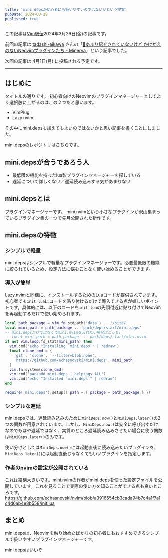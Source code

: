 ```yaml
---
title: 'mini.depsが初心者にも扱いやすいのではないかという提案'
pubDate: 2024-03-29
published: true
---
```



この記事は[Vim駅伝](https://vim-jp.org/ekiden/)2024年3月29日(金)の記事です。

前回の記事は [tadashi-aikawa](https://github.com/tadashi-aikawa) さんの「[📘あまり紹介されていないけど かけがえのないNeovimプラグインたち - Minerva](https://minerva.mamansoft.net/%F0%9F%93%98Articles/%F0%9F%93%98%E3%81%82%E3%81%BE%E3%82%8A%E7%B4%B9%E4%BB%8B%E3%81%95%E3%82%8C%E3%81%A6%E3%81%84%E3%81%AA%E3%81%84%E3%81%91%E3%81%A9+%E3%81%8B%E3%81%91%E3%81%8C%E3%81%88%E3%81%AE%E3%81%AA%E3%81%84Neovim%E3%83%97%E3%83%A9%E3%82%B0%E3%82%A4%E3%83%B3%E3%81%9F%E3%81%A1)」という記事でした。

次回の記事は 4月1日(月) に投稿される予定です。

---

## はじめに
タイトルの通りです。
初心者向けのNeovimのプラグインマネージャーとしてよく選択肢に上がるのはこの２つだと思います。
- VimPlug
- Lazy.nvim

その中にmini.depsも加えてもよいのではないかと思い記事を書くことにしました。

mini.depsのレポジトリはこちらです。

<OG url="https://github.com/echasnovski/mini.deps" />


## mini.depsが合うであろう人
- 最低限の機能を持ったlua製プラグインマネージャーを探している
- 遅延について詳しくない／遅延読み込みする気があまりない

## mini.depsとは
プラグインマネージャーです。
mini.nvimという小さなプラグインが沢山集まっているプラグイン集の一つで先月公開された新作です。
## mini.depsの特徴
### シンプルで軽量
mini.depsはシンプルで軽量なプラグインマネージャーです。必要最低限の機能に絞られているため、設定方法に悩むことなく使い始めることができます。

### 導入が簡単
Lazy.nvimと同様に、インストールするためのLuaコードが提供されています。初心者でも`init.lua`にコードを貼り付けるだけで導入できる点が嬉しいポイントです。具体的には、以下のコードを`init.lua`の先頭付近に貼り付けてNeovimを再起動するだけで使い始められます。
```lua
local path_package = vim.fn.stdpath('data') .. '/site/'
local mini_path = path_package .. 'pack/deps/start/mini.deps'
-- mini.depsだけではなくてmini.nvimを入れたい場合はこっち↓
-- local mini_path = path_package .. 'pack/deps/start/mini.nvim'
if not vim.loop.fs_stat(mini_path) then
  vim.cmd('echo "Installing `mini.deps`" | redraw')
  local clone_cmd = {
    'git', 'clone', '--filter=blob:none',
    'https://github.com/echasnovski/mini.deps', mini_path
  }
  vim.fn.system(clone_cmd)
  vim.cmd('packadd mini.deps | helptags ALL')
  vim.cmd('echo "Installed `mini.deps`" | redraw')
end

require('mini.deps').setup({ path = { package = path_package } })
```

### シンプルな遅延
mini.depsでは、遅延読み込みのために`MiniDeps.now()`と`MiniDeps.later()`の2つの関数が用意されています。しかし、`MiniDeps.now()`は安全に呼び出すだけなのでもはや遅延ではなく、実質のところ遅延読み込みさせたい場合に使う関数は`MiniDeps.later()`のみです。

使い分けとしては`MiniDeps.now()`には起動直後に読み込みたいプラグインを、`MiniDeps.later()`には起動直後じゃなくてもいいプラグインを指定します。

### 作者のnvimの設定が公開されている
これは結構大きいです。mini.nvimの作者がmini.depsを使った設定ファイルを公開しています。これを見ることで実際の使い方を知ることができる点も良いところです。
https://github.com/echasnovski/nvim/blob/a3916554cb3cada94b7c4a1f7a1c4d6ab4e8b558/init.lua

## まとめ

mini.depsは、Neovimを触り始めたばかりの初心者にもおすすめできるシンプルで扱いやすいプラグインマネージャーです。

mini.depsはいいぞ
